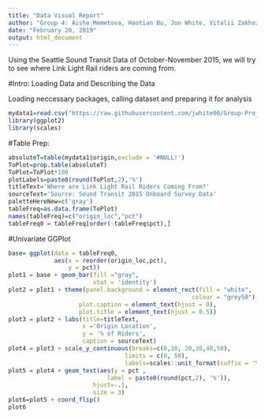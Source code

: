 ```yaml
---
title: "Data Visual Report"
author: "Group 4: Aishe Memetova, Haotian Bu, Jon White, Vitalii Zakhozhyi"
date: "February 20, 2019"
output: html_document
---
```

Using the Seattle Sound Transit Data of October-November 2015, we will try to see where Link Light Rail riders are coming from.


#Intro: Loading Data and Describing the Data

Loading neccessary packages, calling dataset and preparing it for analysis
```r
mydata1=read.csv("https://raw.githubusercontent.com/jwhite00/Group-Project-Data-Vis/master/Data/newLinkData.csv")
library(ggplot2)
library(scales)
```

#Table Prep:
```r
absoluteT=table(mydata1$origin,exclude = '#NULL!')
ToPlot=prop.table(absoluteT)
ToPlot=ToPlot*100
plotLabels=paste0(round(ToPlot,2),'%') 
titleText='Where are Link Light Rail Riders Coming From?'
sourceText='Source: Sound Transit 2015 Onboard Survey Data'
paletteHereNew=c('gray') 
tableFreq=as.data.frame(ToPlot)
names(tableFreq)=c("origin_loc","pct")
tableFreq0 = tableFreq[order(-tableFreq$pct),]
```


#Univariate GGPlot
```r
base= ggplot(data = tableFreq0, 
             aes(x = reorder(origin_loc,pct),
                 y = pct)) 
plot1 = base + geom_bar(fill ="gray",
                        stat = 'identity') 
plot2 = plot1 + theme(panel.background = element_rect(fill = "white",
                                                    colour = "grey50"),
                    plot.caption = element_text(hjust = 0), 
                    plot.title = element_text(hjust = 0.5))
plot3 = plot2 + labs(title=titleText, 
                     x ='Origin Location', 
                     y = '% of Riders',
                     caption = sourceText)
plot4 = plot3 + scale_y_continuous(breaks=c(0,10, 20,30,40,50),
                                 limits = c(0, 50), 
                                 labels=scales::unit_format(suffix = '%')) 
plot5 = plot4 + geom_text(aes(y = pct , 
                            label = paste0(round(pct,2), '%')),
                        hjust=-.1,
                        size = 3)
plot6=plot5 + coord_flip()
plot6
```
